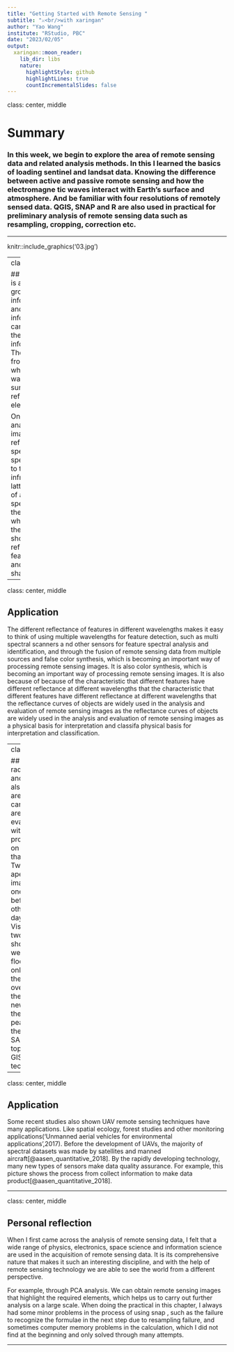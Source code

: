 ```yaml
---
title: "Getting Started with Remote Sensing "
subtitle: "⚔<br/>with xaringan"
author: "Yao Wang"
institute: "RStudio, PBC"
date: "2023/02/05"
output:
  xaringan::moon_reader:
    lib_dir: libs
    nature:
      highlightStyle: github
      highlightLines: true
      countIncrementalSlides: false
---
```


class: center, middle

# Summary
### In this week, we begin to explore the area of remote sensing data and related analysis methods. In this I learned the basics of loading sentinel and landsat data. Knowing the difference between active and passive romote sensing and how the electromagne tic waves interact with Earth's surface and atmosphere. And be familiar with four resolutions of remotely sensed data. QGIS, SNAP and R are also used in practical for preliminary analysis of remote sensing data such as resampling, cropping, correction etc.

---

knitr::include_graphics('03.jpg')

---
class: center, middle

## Application
Remote sensing is achieved by detecting the ground target, acquiring information about the target, and then processing the information acquired so that it can understand a nd describe the target, it acquires information through sensors. The sensors collect information from the surface of the ground which is the electromagnetic waves radiated from the surface of any feature and the reflected incident electromagnetic waves.

One application of this is the analysis of remotely sensed imagery through the reflectance of a feature's wave spectrum. The reflectance spectrum of an object is limited to the ultraviolet, visible and infrared bands, especially the latter two. The characte ristics of an object's reflectance spectrum depend largely on the choice of wavelength at which the object interacts with the incident radiation. As shown in the figure below, the reflectance spectra of four features citrus, tomato, maize and cotton ha ve different shapes[@brady_remote_2021].

---

class: center, middle

## Application
The different reflectance of features in different wavelengths makes it easy to think of using multiple wavelengths for feature detection, such as multi spectral scanners a nd other sensors for feature spectral analysis and identification, and through the fusion of remote sensing data from multiple sources and false color synthesis, which is becoming an important way of processing remote sensing images. It is also color synthesis, which is becoming an important way of processing remote sensing images. It is also because of because of the characteristic that different features have different reflectance at different wavelengths that the characteristic that different features have different reflectance at different wavelengths that the reflectance curves of objects are widely used in the analysis and evaluation of remote sensing images as the reflectance curves of objects are widely used in the analysis and evaluation of remote sensing images as a physical basis for interpretation and classifa physical basis for interpretation and classification.

---
class: center, middle

## Application
Satellite radar images and ancillary information can also be used in other areas. For example, we can use it to detect flood areas at their peak and evaluates its potential with mapping. The procedure wass tested on the catastrophic flood that occurred in Italy. Two ERS 1 synthetic aperture radar(SAR) images were processed, one acquired one month before the flood and the other acquired three days after the event. Visual interpretation and two different thre sholding techniques were performed. The flood map derived shows only a small fraction of the satellite overpass. To overcome this limitation, the authors developed a new method to estimate the flooded area at the peak time by integrating the flooded area from SAR imagery with digital topographic data from GIS technique[@brivio2002].

---

class: center, middle

## Application
Some recent studies also shown UAV remote sensing techniques have many applications. Like spatial ecology, forest studies and other monitoring applications('Unmanned aerial vehicles for environmental applications',2017). Before the development of UAVs, the majority of spectral datasets was made by satellites and manned aircraft[@aasen_quantitative_2018]. By the rapidly developing technology, many new types of sensors make data quality assurance. For example, this picture shows the process from collect information to make data product[@aasen_quantitative_2018].

---

class: center, middle

## Personal reflection
When I first came across the analysis of remote sensing data, I felt that a wide range of physics, electronics, space science and information science are used in the acquisition of remote sensing data. It is its comprehensive nature that makes it such an interesting discipline, and with the help of remote sensing technology we are able to see the world from a different perspective.

For example, through PCA analysis. We can obtain remote sensing images that highlight the required elements, which helps us to carry out further analysis on a large scale. When doing the practical in this chapter, I always had some minor problems in the process of using snap , such as the failure to recognize the formulae in the next step due to resampling failure, and sometimes computer memory problems in the calculation, which I did not find at the beginning and only solved through many attempts.

---
